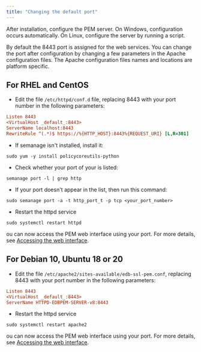 ```yaml
---
title: "Changing the default port"
---
```


After installation, configure the PEM server. On Windows, configuration occurs automatically. On Linux, configure the server by running a script.

By default the 8443 port is assigned for the web services. You can change the port after configuration by changing a few parameters in the Apache configuration files. The Apache configuration files names and locations are platform specific.

## For RHEL and CentOS


- Edit the file `/etc/httpd/conf.d` file, replacing 8443 with your port number in the following parameters:
```ini
Listen 8443
<VirtualHost _default_:8443>
ServerName localhost:8443
RewriteRule ^(.*)$ https://%{HTTP_HOST}:8443%{REQUEST_URI} [L,R=301]
```

- If semanage isn't installed, install it:
```shell
sudo yum -y install policycoreutils-python
```

- Check whether your port of your is listed:
```text
semanage port -l | grep http
```

- If your port doesn't appear in the list, then run this command:
```shell
sudo semanage port -a -t http_port_t -p tcp <your_port_number>
```

- Restart the httpd service
```shell
sudo systemctl restart httpd
```


ou can now access the PEM web interface using your port. For more details, see [Accessing the web interface](/pem/latest/pem_web_interface/).

## For Debian 10, Ubuntu 18 or 20


- Edit the file `/etc/apache2/sites-available/edb-ssl-pem.conf`, replacing 8443 with your port number in the following parameters:
```ini
Listen 8443
<VirtualHost _default_:8443>
ServerName HTTPD-EDBPEM-SERVER-v8:8443
```

- Restart the httpd service
```shell
sudo systemctl restart apache2
```


ou can now access the PEM web interface using your port. For more details, see [Accessing the web interface](/pem/latest/pem_web_interface/).

